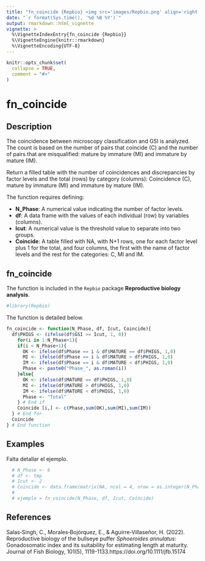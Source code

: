 ---
title: "fn_coincide {Repbio} <img src='images/Repbio.png' align='right' height='20%' width='20%'/>"
date: "`r format(Sys.time(), '%d %B %Y')`"
output: rmarkdown::html_vignette
vignette: >
  %\VignetteIndexEntry{fn_coincide {Repbio}}
  %\VignetteEngine{knitr::rmarkdown}
  %\VignetteEncoding{UTF-8}
---

```{r, include = FALSE}
knitr::opts_chunk$set(
  collapse = TRUE,
  comment = "#>"
)
```

# fn_coincide

## Description

The coincidence between microscopy classification and GSI is analyzed. The count
is based on the number of pairs that coincide (C) and the number of pairs that 
are misqualified: mature by immature (MI) and immature by mature (IM).

Return a filled table with the number of coincidences and discrepancies by factor
levels and the total (rows) by category (columns): Coincidence (C), mature by
immature (MI) and immature by mature (IM).

The function requires defining:

 * **N_Phase**: A numerical value indicating the number of factor levels.
 * **df**: A data frame with the values of each individual (row) by variables (columns). 
 * **Icut**: A numerical value is the threshold value to separate into two groups.
 * **Coincide**: A table filled with NA, with N+1 rows, one for each factor level plus 1 for the total, and four columns, the first with the name of factor levels and the rest for the categories: C, MI and IM.

 
## fn_coincide

The function is included in the `Repbio` package **Reproductive biology analysis**.


```{r setup}
#library(Repbio)
```


The function is detailed below.

```{r, warning=FALSE, message=FALSE}
fn_coincide <- function(N_Phase, df, Icut, Coincide){
  df$PHIGS <- (ifelse(df$GSI >= Icut, 1, 0))
    for(i in 1:N_Phase+1){
    if(i < N_Phase+1){
      OK <- ifelse(df$Phase == i & df$MATURE == df$PHIGS, 1,0)
      MI <- ifelse(df$Phase == i & df$MATURE > df$PHIGS, 1,0)
      IM <- ifelse(df$Phase == i & df$MATURE < df$PHIGS, 1,0)
      Phase <- paste0("Phase_", as.roman(i))
    }else{
      OK <- ifelse(df$MATURE == df$PHIGS, 1,0)
      MI <- ifelse(df$MATURE > df$PHIGS, 1,0)
      IM <- ifelse(df$MATURE < df$PHIGS, 1,0)
      Phase <- "Total"
    } # End if
    Coincide [i,] <- c(Phase,sum(OK),sum(MI),sum(IM))
  } # End for
  Coincide
} # End function
```


## Examples

Falta detallar el ejemplo.

```{r, warning=FALSE, message=FALSE, results='asis'}
  # N_Phase <- 6
  # df <- tmp
  # Icut <- 2
  # Coincide <- data.frame(matrix(NA, ncol = 4, nrow = as.integer(N_Phase+1)))
  # 
  # ejemplo = fn_coincide(N_Phase, df, Icut, Coincide)
```


## References

Salas‐Singh, C., Morales‐Bojórquez, E., & Aguirre‐Villaseñor, H. (2022). Reproductive biology of the bullseye puffer *Sphoeroides annulatus*: Gonadosomatic index and its suitability for estimating length at maturity. Journal of Fish Biology, 101(5), 1119-1133.https://doi.org/10.1111/jfb.15174
